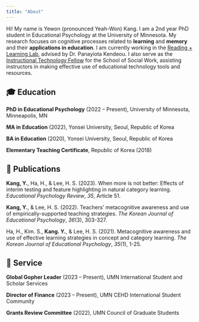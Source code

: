 ```yaml
---
title: "About"
---
```


Hi! My name is Yewon (pronounced Yeah-Won) Kang. I am a 2nd year PhD student in Educational Psychology at the University of Minnesota. My research focuses on cognitive processes related to **learning** and **memory** and their **applications in education**. I am currently working in the [Reading + Learning Lab](https://edpsych.umn.edu/research/labs/reading-learning), advised by Dr. Panayiota Kendeou. I also serve as the [Instructional Technology Fellow](https://academics.cehd.umn.edu/digital-education/yewon-kang/) for the School of Social Work, assisting instructors in making effective use of educational technology tools and resources.

## 🎓 Education

**PhD in Educational Psychology** (2022 -- Present), University of Minnesota, Minneapolis, MN

**MA in Education** (2022), Yonsei University, Seoul, Republic of Korea

**BA in Education** (2020), Yonsei University, Seoul, Republic of Korea

**Elementary Teaching Certificate**, Republic of Korea (2018)

## 📜 Publications

**Kang, Y.**, Ha, H., & Lee, H. S. (2023). When more is not better: Effects of interim testing and feature highlighting in natural category learning. *Educational Psychology Review*, *35*, Article 51.

**Kang, Y.**, & Lee, H. S. (2022). Teachers' metacognitive awareness and use of empirically-supported teaching strategies. *The Korean Journal of Educational Psychology*, *36*(3), 303-327.

Ha, H., Kim. S., **Kang. Y.**, & Lee, H. S. (2021). Metacognitive awareness and use of effective learning strategies in concept and category learning. *The Korean Journal of Educational Psychology*, *35*(1), 1-25.

## 💁 Service

**Global Gopher Leader** (2023 -- Present), UMN International Student and Scholar Services 

**Director of Finance** (2023 -- Present), UMN CEHD International Student Community 

**Grants Review Committee** (2022), UMN Council of Graduate Students
